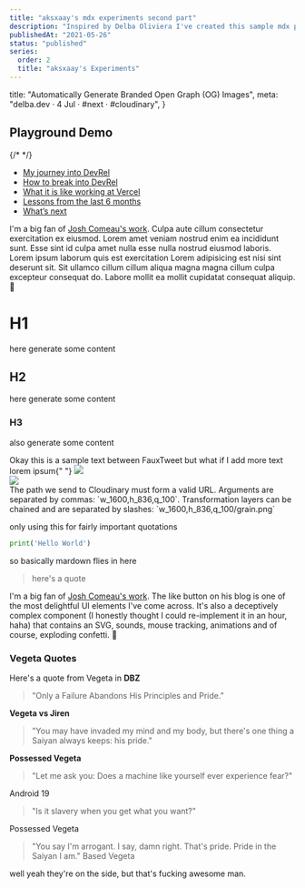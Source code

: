 ```yaml
---
title: "aksxaay's mdx experiments second part"
description: "Inspired by Delba Oliviera I've created this sample mdx post to understand what it means to have an personal portfolio website."
publishedAt: "2021-05-26"
status: "published"
series:
  order: 2
  title: "aksxaay's Experiments"
---
```



  title: "Automatically Generate Branded Open Graph (OG) Images",
  meta: "delba.dev · 4 Jul · #next · #cloudinary",
}

## Playground Demo

<Playground description="What we're building today">
  <LikeButton2 slug="a-like-button-that-likes-you-back" />
  {/* <LikeButtonHeart likes={likes} /> */}
</Playground>

<Playground>
  <LikeButtonDemo enableEmojis initialLikes={0} />
</Playground>

<Playground description="The component's loading state ☝️">
  <LikeButtonDemo isLoading />
</Playground>

- [My journey into DevRel](#my-journey-into-devrel)
- [How to break into DevRel](#how-can-i-break-into-devrel)
- [What it is like working at Vercel](#what-is-it-like-working-at-vercel)
- [Lessons from the last 6 months](#lessons-from-the-last-six-months)
- [What’s next](#whats-next)

I'm a big fan of [Josh Comeau's work](https://www.joshwcomeau.com/).
Culpa aute cillum consectetur exercitation ex eiusmod. Lorem amet veniam nostrud enim ea incididunt sunt. Esse sint id culpa amet nulla esse nulla nostrud eiusmod laboris. Lorem ipsum laborum quis est exercitation Lorem adipisicing est nisi sint deserunt sit. Sit ullamco cillum cillum aliqua magna magna cillum culpa excepteur consequat do. Labore mollit ea mollit cupidatat consequat aliquip.
🎉

# H1

here generate some content

## H2

here generate some content

### H3

also generate some content

<FauxTweet>
  Okay this is a sample text between FauxTweet but what if I add more text lorem
  ipsum{" "}
</FauxTweet>

<FauxTweet>
  <Img
    src={createOgImage({
      title: variables.title,
      meta: variables.meta,
    })}
    width={1600}
    height={836}
  />
</FauxTweet>

<Aside>
  <Img
    caption="Generated image"
    src={createOgImage({
      title: variables.title,
      meta: variables.meta,
    })}
    width={1600}
    height={836}
  />
</Aside>

<Aside position="right" styled={true}>
  The path we send to Cloudinary must form a valid URL. Arguments are separated
  by commas: `w_1600,h_836,q_100`. Transformation layers can be chained and are
  separated by slashes: `w_1600,h_836,q_100/grain.png`

only using this for fairly important quotations

```py
print('Hello World')
```

so basically mardown flies in here

> here's a quote

</Aside>

I'm a big fan of [Josh Comeau's work](https://www.joshwcomeau.com/). The like button on his blog is one of the most delightful UI elements I've come across. It's also a deceptively complex component (I honestly thought I could re-implement it in an hour, haha) that contains an SVG, sounds, mouse tracking, animations and of course, exploding confetti. 🎉

### Vegeta Quotes

Here's a quote from Vegeta in **DBZ**

> "Only a Failure Abandons His Principles and Pride."

**Vegeta vs Jiren**

> "You may have invaded my mind and my body, but there's one thing a Saiyan always keeps: his pride."

**Possessed Vegeta**

> "Let me ask you: Does a machine like yourself ever experience fear?"

Android 19

> "Is it slavery when you get what you want?"

Possessed Vegeta

> "You say I'm arrogant. I say, damn right. That's pride. Pride in the Saiyan I am."
> Based Vegeta

well yeah they're on the side, but that's fucking awesome man.
